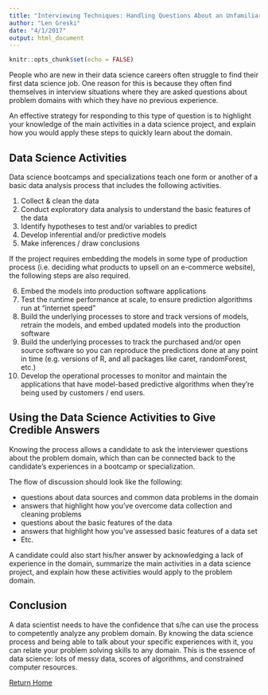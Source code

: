 ```yaml
---
title: "Interviewing Techniques: Handling Questions About an Unfamiliar Domain"
author: "Len Greski"
date: "4/1/2017"
output: html_document
---
```


```r
knitr::opts_chunk$set(echo = FALSE)
```

People who are new in their data science careers often struggle to find their first data science job. One reason for this is because they often find themselves in interview situations where they are asked questions about problem domains with which they have no previous experience. 

An effective strategy for responding to this type of question is to highlight your knowledge of the main activities in a data science project, and explain how you would apply these steps to quickly learn about the domain. 

## Data Science Activities 

Data science bootcamps and specializations teach one form or another of a basic data analysis process that includes the following activities. 

1. Collect & clean the data
2. Conduct exploratory data analysis to understand the basic features of the  data
3. Identify hypotheses to test and/or variables to predict
4. Develop inferential and/or predictive models
5. Make inferences / draw conclusions

If the project requires embedding the models in some type of production process (i.e. deciding what products to upsell on an e-commerce website), the following steps are also required.

6. Embed the models into production software applications
7. Test the runtime performance at scale, to ensure prediction algorithms run at "internet speed"
8. Build the underlying processes to store and track versions of models, retrain the models, and embed updated models into the production software
9. Build the underlying processes to track the purchased and/or open source software so you can reproduce the predictions done at any point in time (e.g. versions of R, and all packages like caret, randomForest, etc.) 
10. Develop the operational processes to monitor and maintain the applications that have model-based predictive algorithms when they're being used by customers / end users.

## Using the Data Science Activities to Give Credible Answers

Knowing the process allows a candidate to ask the interviewer questions about the problem domain, which than can be connected back to the candidate's experiences in a bootcamp or specialization. 

The flow of discussion should look like the following:

* questions about data sources and common data problems in the domain
* answers that highlight how you've overcome data collection and cleaning problems
* questions about the basic features of the data
* answers that highlight how you've assessed basic features of a data set 
* Etc. 

A candidate could also start his/her answer by acknowledging a lack of experience in the domain, summarize the main activities in a data science project, and explain how these activities would apply to the problem domain.

## Conclusion

A data scientist needs to have the confidence that s/he can use the process to competently analyze any problem domain. By knowing the data science process and being able to talk about your specific experiences with it, you can relate your problem solving skills to any domain. This is the essence of data science: lots of messy data, scores of algorithms, and constrained computer resources.  

[Return Home](http://bit.ly/2ouaZTF)
